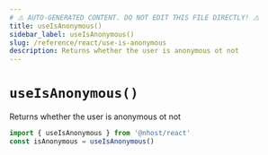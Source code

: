 ```yaml
---
# ⚠️ AUTO-GENERATED CONTENT. DO NOT EDIT THIS FILE DIRECTLY! ⚠️
title: useIsAnonymous()
sidebar_label: useIsAnonymous()
slug: /reference/react/use-is-anonymous
description: Returns whether the user is anonymous ot not
---
```


# `useIsAnonymous()`

Returns whether the user is anonymous ot not

```js
import { useIsAnonymous } from '@nhost/react'
const isAnonymous = useIsAnonymous()
```
